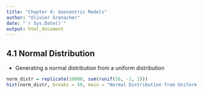 ```yaml
---
title: "Chapter 4: Geocentric Models"
author: "Olivier Granacher"
date: "`r Sys.Date()`"
output: html_document
---
```


## 4.1 Normal Distribution

- Generating a normal distribution from a uniform distribution
```r
norm_distr = replicate(10000, sum(runif(16, -1, 1)))
hist(norm_distr, breaks = 50, main = "Normal Distribution from Uniform Distribution", xlab = "", ylab = "",yaxt = "n")
```


